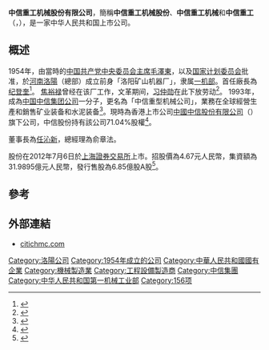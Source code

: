 '''中信重工机械股份有限公司'''，簡稱'''中信重工机械股份'''、'''中信重工机械'''和'''中信重工'''（'''{{lang-en|CITIC Heavy Industries Co.,Ltd.}}'''，{{sse|601608}}），是一家中华人民共和国上市公司。

== 概述 ==
<!-- 檔案不存在 [[File:1965-01_洛阳矿山机器厂.jpg|thumb]] -->
1954年，由當時的[[中国共产党中央委员会主席|中国共产党中央委员会主席]][[毛澤東|毛澤東]]，以及[[国家计划委员会|国家计划委员会]]批准，於[[河南|河南]][[洛陽|洛陽]]（總部）成立前身「洛阳矿山机器厂」，隶属[[一机部|一机部]]。首任廠長為[[纪登奎|纪登奎]]<ref>{{Cite web |url=http://www.citichmc.com/ShowCatalog_1_9_0.html |title=中信重工机械股份有限公司里程碑 |access-date=2015-01-22 |archive-url=https://web.archive.org/web/20150122200908/http://www.citichmc.com/ShowCatalog_1_9_0.html |archive-date=2015-01-22 |dead-url=yes }}</ref>。
[[焦裕禄|焦裕禄]]曾经在该厂工作，文革期间，[[习仲勋|习仲勋]]在此下放劳动<ref>{{Cite web |access-date=2014-03-20 |url=http://www.chinanews.com/gn/2014/03-20/5971374.shtml |title=习近平：当年父亲习仲勋也在洛矿工作过 |archive-date=2020-11-04 |archive-url=https://web.archive.org/web/20201104130119/http://www.chinanews.com/gn/2014/03-20/5971374.shtml |dead-url=no }}</ref>。
1993年，成為[[中国中信集团公司|中国中信集团公司]]一分子，更名為「中信重型机械公司」，業務在全球經營生產和銷售矿业装备和水泥装备<ref>{{Cite web |url=http://www.citichmc.com/ShowCatalog_1_2_0.html |title=中信重工机械股份有限公司簡介 |access-date=2015-01-22 |archive-url=https://web.archive.org/web/20150122191354/http://www.citichmc.com/ShowCatalog_1_2_0.html |archive-date=2015-01-22 |dead-url=yes }}</ref>。現時為香港上市公司[[中國中信股份有限公司|中國中信股份有限公司]]（{{hkex2|267}}）旗下公司，中信股份持有該公司71.04%股權<ref>{{Cite web |url=http://www.citic.com/OurBusiness/BusinessOverview |title=中國中信股份有限公司持有中信重工机械股份有限公司71.04%股權 |access-date=2015-01-22 |archive-url=https://web.archive.org/web/20150109100036/http://www.citic.com/OurBusiness/BusinessOverview |archive-date=2015-01-09 |dead-url=yes }}</ref>。

董事長為[[任沁新|任沁新]]，總經理為俞章法。

股份在2012年7月6日於[[上海證券交易所|上海證券交易所]]上市。招股價為4.67元人民幣，集資額為31.9895億元人民幣，發行售股為6.85億股A股<ref>{{Cite web |url=http://www.citichmc.com/uploads/ggs.pdf |title=中信重工机械股份有限公司公开发行 A 股股票上市公告书 |accessdate=2015-01-22 |archive-date=2015-01-22 |archive-url=https://web.archive.org/web/20150122191405/http://www.citichmc.com/uploads/ggs.pdf |dead-url=no }}</ref>。

==參考==
{{REFLIST}}

==外部連結==
*[http://www.citichmc.com citichmc.com]{{Wayback|url=http://www.citichmc.com/ |date=20150122191420 }}

{{CITIC}}
{{156项重点工程}}

[[Category:洛陽公司|Category:洛陽公司]]
[[Category:1954年成立的公司|Category:1954年成立的公司]]
[[Category:中華人民共和國國有企業|Category:中華人民共和國國有企業]]
[[Category:機械製造業|Category:機械製造業]]
[[Category:工程設備製造商|Category:工程設備製造商]]
[[Category:中信集團|Category:中信集團]]
[[Category:中华人民共和国第一机械工业部|Category:中华人民共和国第一机械工业部]]
[[Category:156项|Category:156项]]